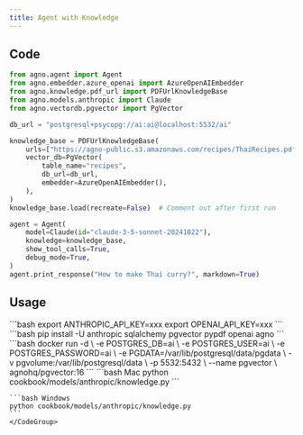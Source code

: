 ```yaml
---
title: Agent with Knowledge
---
```


## Code

```python cookbook/models/anthropic/knowledge.py
from agno.agent import Agent
from agno.embedder.azure_openai import AzureOpenAIEmbedder
from agno.knowledge.pdf_url import PDFUrlKnowledgeBase
from agno.models.anthropic import Claude
from agno.vectordb.pgvector import PgVector

db_url = "postgresql+psycopg://ai:ai@localhost:5532/ai"

knowledge_base = PDFUrlKnowledgeBase(
    urls=["https://agno-public.s3.amazonaws.com/recipes/ThaiRecipes.pdf"],
    vector_db=PgVector(
        table_name="recipes",
        db_url=db_url,
        embedder=AzureOpenAIEmbedder(),
    ),
)
knowledge_base.load(recreate=False)  # Comment out after first run

agent = Agent(
    model=Claude(id="claude-3-5-sonnet-20241022"),
    knowledge=knowledge_base,
    show_tool_calls=True,
    debug_mode=True,
)
agent.print_response("How to make Thai curry?", markdown=True)
```

## Usage

<Steps>
  <Snippet file="create-venv-step.mdx" />

  <Step title="Set your API keys">
    ```bash
    export ANTHROPIC_API_KEY=xxx
    export OPENAI_API_KEY=xxx
    ```
  </Step>

  <Step title="Install libraries">
    ```bash
    pip install -U anthropic sqlalchemy pgvector pypdf openai agno
    ```
  </Step>

  <Step title="Run PgVector">
    ```bash
    docker run -d \
      -e POSTGRES_DB=ai \
      -e POSTGRES_USER=ai \
      -e POSTGRES_PASSWORD=ai \
      -e PGDATA=/var/lib/postgresql/data/pgdata \
      -v pgvolume:/var/lib/postgresql/data \
      -p 5532:5432 \
      --name pgvector \
      agnohq/pgvector:16
    ```
  </Step>

  <Step title="Run Agent">
    <CodeGroup>
    ```bash Mac
    python cookbook/models/anthropic/knowledge.py
    ```

    ```bash Windows
    python cookbook/models/anthropic/knowledge.py
    ```
    </CodeGroup>
  </Step>
</Steps>